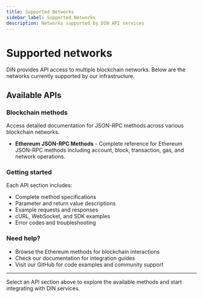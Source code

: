 ```yaml
---
title: Supported Networks
sidebar_label: Supported Networks
description: Networks supported by DIN API services
---
```


# Supported networks

DIN provides API access to multiple blockchain networks. Below are the networks currently supported by our infrastructure.

## Available APIs

### Blockchain methods
Access detailed documentation for JSON-RPC methods across various blockchain networks.

- **Ethereum JSON-RPC Methods** - Complete reference for Ethereum JSON-RPC methods including account, block, transaction, gas, and network operations.

### Getting started

Each API section includes:
- Complete method specifications
- Parameter and return value descriptions  
- Example requests and responses
- cURL, WebSocket, and SDK examples
- Error codes and troubleshooting

### Need help?

- Browse the Ethereum methods for blockchain interactions
- Check our documentation for integration guides
- Visit our GitHub for code examples and community support

---

Select an API section above to explore the available methods and start integrating with DIN services.
